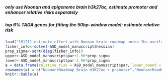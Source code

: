 
##### only use Noonan and epigenome brain h3k27ac, estimate promoter and enhancer relative risks separately


##### top 6% TADA genes for fitting the 50bp-window model: estimate relative risk

```r
load("161211_estimate_effect_with_Noonan_brain_roadmap_union_1bp_overlap_using_synony_only_for_ASD_coding.Rdata")
fisher_info<-solve(-ASD_model_manuscript$hessian)
prop_sigma<-sqrt(diag(fisher_info))
upper<-ASD_model_manuscript$par+1.96*prop_sigma
lower<-ASD_model_manuscript$par-1.96*prop_sigma
a = data.frame(relative_risk = ASD_model_manuscript$par, lower_bound = lower, upper_bournd = upper)
rownames(a) = c("Noonan+Roadmap Brain H3K27ac + promoter","Noonan+Roadmap Brain H3K27ac + enhancer" )
knitr::kable(a)
```

